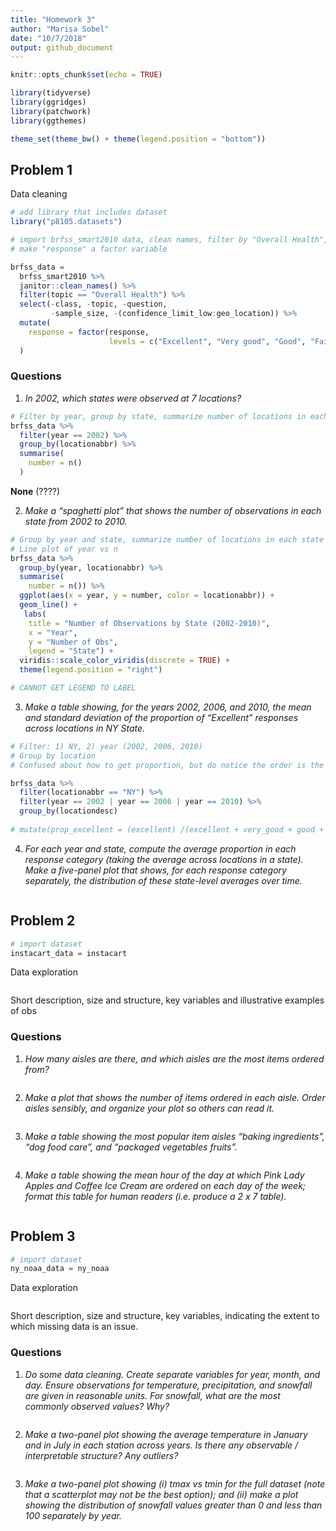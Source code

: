 ```yaml
---
title: "Homework 3"
author: "Marisa Sobel"
date: "10/7/2018"
output: github_document
---
```


```r
knitr::opts_chunk$set(echo = TRUE)

library(tidyverse)
library(ggridges)
library(patchwork)
library(ggthemes)

theme_set(theme_bw() + theme(legend.position = "bottom"))
```

## Problem 1 

Data cleaning

```r
# add library that includes dataset 
library("p8105.datasets")

# import brfss_smart2010 data, clean names, filter by "Overall Health", remove unwanted vars
# make "response" a factor variable

brfss_data = 
  brfss_smart2010 %>% 
  janitor::clean_names() %>% 
  filter(topic == "Overall Health") %>% 
  select(-class, -topic, -question, 
         -sample_size, -(confidence_limit_low:geo_location)) %>% 
  mutate(
    response = factor(response, 
                      levels = c("Excellent", "Very good", "Good", "Fair", "Poor"))
  )
```

### Questions

1. _*In 2002, which states were observed at 7 locations?*_

```r
# Filter by year, group by state, summarize number of locations in each state
brfss_data %>% 
  filter(year == 2002) %>% 
  group_by(locationabbr) %>% 
  summarise(
    number = n()
  )
```

**None** (????)

2. _*Make a “spaghetti plot” that shows the number of observations in each state from 2002 to 2010.*_

```r
# Group by year and state, summarize number of locations in each state (n)
# Line plot of year vs n
brfss_data %>% 
  group_by(year, locationabbr) %>% 
  summarise(
    number = n()) %>% 
  ggplot(aes(x = year, y = number, color = locationabbr)) +
  geom_line() +
   labs(
    title = "Number of Observations by State (2002-2010)", 
    x = "Year", 
    y = "Number of Obs", 
    legend = "State") +
  viridis::scale_color_viridis(discrete = TRUE) +
  theme(legend.position = "right")

# CANNOT GET LEGEND TO LABEL
```

3. _*Make a table showing, for the years 2002, 2006, and 2010, the mean and standard deviation of the proportion of “Excellent” responses across locations in NY State.*_

```r
# Filter: 1) NY, 2) year (2002, 2006, 2010)
# Group by location 
# Confused about how to get proportion, but do notice the order is the same each time (excellent --> poor)

brfss_data %>% 
  filter(locationabbr == "NY") %>% 
  filter(year == 2002 | year == 2006 | year == 2010) %>% 
  group_by(locationdesc)
  
# mutate(prop_excellent = (excellent) /(excellent + very_good + good + fair + poor)) does not work anymore because data structrue is long, not wide
```

4. _*For each year and state, compute the average proportion in each response category (taking the average across locations in a state). Make a five-panel plot that shows, for each response category separately, the distribution of these state-level averages over time.*_

```r

```


## Problem 2

```r
# import dataset
instacart_data = instacart 
```

Data exploration 

```r

```

Short description, size and structure, key variables and illustrative examples of obs 

### Questions 

1. _*How many aisles are there, and which aisles are the most items ordered from?*_

```r

```

2. _*Make a plot that shows the number of items ordered in each aisle. Order aisles sensibly, and organize your plot so others can read it.*_

```r

```

3. _*Make a table showing the most popular item aisles “baking ingredients”, “dog food care”, and “packaged vegetables fruits”.*_

```r

```

4. _*Make a table showing the mean hour of the day at which Pink Lady Apples and Coffee Ice Cream are ordered on each day of the week; format this table for human readers (i.e. produce a 2 x 7 table).*_

```r

```


## Problem 3

```r
# import dataset
ny_noaa_data = ny_noaa 
```

Data exploration 

```r

```

Short description, size and structure, key variables, indicating the extent to which missing data is an issue. 

### Questions

1. _*Do some data cleaning. Create separate variables for year, month, and day. Ensure observations for temperature, precipitation, and snowfall are given in reasonable units. For snowfall, what are the most commonly observed values? Why?*_

```r

```

2. _*Make a two-panel plot showing the average temperature in January and in July in each station across years. Is there any observable / interpretable structure? Any outliers?*_

```r

```

3. _*Make a two-panel plot showing (i) tmax vs tmin for the full dataset (note that a scatterplot may not be the best option); and (ii) make a plot showing the distribution of snowfall values greater than 0 and less than 100 separately by year.*_

```r

```





